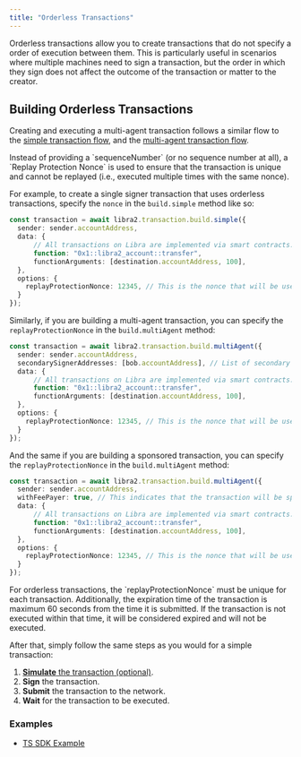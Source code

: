```yaml
---
title: "Orderless Transactions"
---
```



Orderless transactions allow you to create transactions that do not specify a
order of execution between them. This is particularly useful
in scenarios where multiple machines need to sign a transaction, but the order
in which they sign does not affect the outcome of the transaction or matter to
the creator.

## Building Orderless Transactions

Creating and executing a multi-agent transaction follows a similar flow to the
[simple transaction flow](/build/sdks/ts-sdk/building-transactions), and the
[multi-agent transaction flow](/build/sdks/ts-sdk/building-transactions/multi-agent-transactions).

<Aside type="note">
  Instead of providing a `sequenceNumber` (or no sequence number at all), a
  `Replay Protection Nonce` is used to ensure that the transaction is unique and
  cannot be replayed (i.e., executed multiple times with the same nonce).
</Aside>

For example, to create a single signer transaction that uses orderless transactions,
specify the `nonce` in the `build.simple` method like so:

```typescript filename="build-a-transaction.ts"
const transaction = await libra2.transaction.build.simple({
  sender: sender.accountAddress,
  data: {
	  // All transactions on Libra are implemented via smart contracts.
	  function: "0x1::libra2_account::transfer",
	  functionArguments: [destination.accountAddress, 100],
  },
  options: {
    replayProtectionNonce: 12345, // This is the nonce that will be used to ensure the transaction is unique.
  }
});
```

Similarly, if you are building a multi-agent transaction, you can specify the
`replayProtectionNonce` in the `build.multiAgent` method:

```typescript filename="build-a-transaction.ts"
const transaction = await libra2.transaction.build.multiAgent({
  sender: sender.accountAddress,
  secondarySignerAddresses: [bob.accountAddress], // List of secondary signers
  data: {
	  // All transactions on Libra are implemented via smart contracts.
	  function: "0x1::libra2_account::transfer",
	  functionArguments: [destination.accountAddress, 100],
  },
  options: {
    replayProtectionNonce: 12345, // This is the nonce that will be used to ensure the transaction is unique.
  }
});
```

And the same if you are building a sponsored transaction, you can specify the
`replayProtectionNonce` in the `build.multiAgent` method:

```typescript filename="build-a-transaction.ts"
const transaction = await libra2.transaction.build.multiAgent({
  sender: sender.accountAddress,
  withFeePayer: true, // This indicates that the transaction will be sponsored.
  data: {
	  // All transactions on Libra are implemented via smart contracts.
	  function: "0x1::libra2_account::transfer",
	  functionArguments: [destination.accountAddress, 100],
  },
  options: {
    replayProtectionNonce: 12345, // This is the nonce that will be used to ensure the transaction is unique.
  }
});
```

<Aside type="note">
  For orderless transactions, the `replayProtectionNonce` must be unique for
  each transaction. Additionally, the expiration time of the transaction is
  maximum 60 seconds from the time it is submitted. If the transaction is not
  executed within that time, it will be considered expired and will not be
  executed.
</Aside>

After that, simply follow the same steps as you would for a simple transaction:

1. [**Simulate** the transaction (optional)](/build/sdks/ts-sdk/building-transactions/simulating-transactions).
2. **Sign** the transaction.
3. **Submit** the transaction to the network.
4. **Wait** for the transaction to be executed.

### Examples

- [TS SDK Example](https://github.com/libra2org/libra2-ts-sdk/blob/main/examples/typescript/simple_orderless_transfer.ts)
